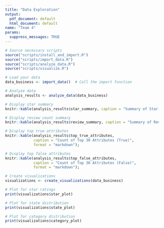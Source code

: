 ```yaml
---
title: "Data Exploration"
output:
  pdf_document: default
  html_document: default
name: "Team 4"
params:
  suppress_messages: TRUE
---
```


```r
# Source necessary scripts
source("scripts/install_and_import.R")  
source("scripts/import_data.R")          
source("scripts/analyze_data.R")          
source("scripts/visualize.R")  

# Load your data
data_business <- import_data()  # Call the import function 

# Analyze data
analysis_results <- analyze_data(data_business)

# Display star summary
knitr::kable(analysis_results$star_summary, caption = "Summary of Star Ratings")

# Display review count summary
knitr::kable(analysis_results$review_summary, caption = "Summary of Review Counts");

# Display top true attributes
knitr::kable(analysis_results$top_true_attributes, 
             caption = "Count of Top 30 Attributes (True)", 
             format = "markdown");

# Display top false attributes
knitr::kable(analysis_results$top_false_attributes, 
             caption = "Count of Top 30 Attributes (False)", 
             format = "markdown");

# Create visualizations
visualizations <- create_visualizations(data_business)

# Plot for star ratings
print(visualizations$star_plot)

# Plot for state distribution
print(visualizations$state_plot)

# Plot for category distribution
print(visualizations$category_plot)
``` 
